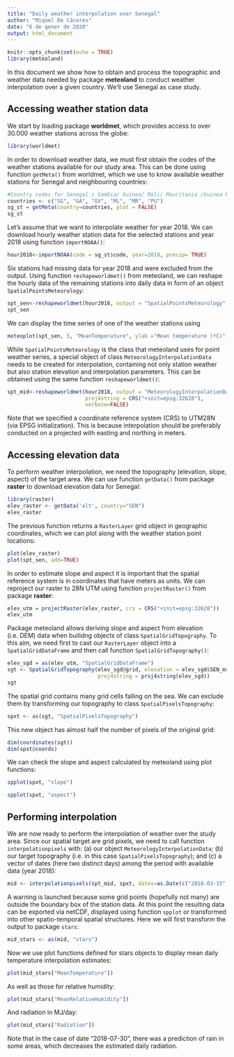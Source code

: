 ```yaml
---
title: "Daily weather interpolation over Senegal"
author: "Miquel De Cáceres"
date: "6 de gener de 2020"
output: html_document
---
```


```r
knitr::opts_chunk$set(echo = TRUE)
library(meteoland)
```

In this document we show how to obtain and process the topographic and weather data needed by package **meteoland** to conduct weather interpolation over a given country. We'll use Senegal as case study.

## Accessing weather station data

We start by loading package **worldmet**, which provides access to over 30.000 weather stations across the globe:
```r
library(worldmet)
```
In order to download weather data, we must first obtain the codes of the weather stations available for our study area. This can be done using function `getMeta()` from worldmet, which we use to know available weather stations for Senegal and neighbouring countries:
```r
#Country codes for Senegal / Gambia/ Guinea/ Mali/ Mauritania /Guinea bissau
countries <- c("SG", "GA", "GV", "ML", "MR", "PU")
sg_st = getMeta(country=countries, plot = FALSE) 
sg_st
```
Let's assume that we want to interpolate weather for year 2018. We can download hourly weather station data for the selected stations and year 2018 using function `importNOAA()`:
```r
hour2018<-importNOAA(code = sg_st$code, year=2018, precip= TRUE)
```
Six stations had missing data for year 2018 and were excluded from the output. Using function `reshapeworldmet()` from meteoland, we can reshape the hourly data of the remaining stations into daily data in form of an object `SpatialPointsMeteorology`:
```r
spt_sen<-reshapeworldmet(hour2018, output = "SpatialPointsMeteorology", verbose=FALSE)
spt_sen
```

We can display the time series of one of the weather stations using
```r
meteoplot(spt_sen, 5, "MeanTemperature", ylab ="Mean temperature (ºC)")
```

While `SpatialPointsMeteorology` is the class that meteoland uses for point weather series, a special object of class `MeteorologyInterpolationData` needs to be created for interpolation, containing not only station weather but also station elevation and interpolation parameters. This can be obtained using the same function `reshapeworldmet()`:

```r
spt_mid<-reshapeworldmet(hour2018, output = "MeteorologyInterpolationData", 
                         proj4string = CRS("+init=epsg:32628"),
                         verbose=FALSE)
```

Note that we specified a coordinate reference system (CRS) to UTM28N (via EPSG initialization). This is because interpolation should be preferably conducted on a projected  with easting and northing in meters.

## Accessing elevation data

To perform weather interpolation, we need the topography (elevation, slope, aspect) of the target area. We can use function `getData()` from package **raster** to download elevation data for Senegal:
```r
library(raster)
elev_raster <- getData('alt', country="SEN")
elev_raster
```
The previous function returns a `RasterLayer` grid object in geographic coordinates, which we can plot along with the weather station point locations:
```r
plot(elev_raster)
plot(spt_sen, add=TRUE)
```

In order to estimate slope and aspect it is important that the spatial reference system is in coordinates that have meters as units. We can reproject our raster to 28N UTM using function `projectRaster()` from package **raster**:
```r
elev_utm = projectRaster(elev_raster, crs = CRS("+init=epsg:32628"))
elev_utm
```
Package meteoland allows deriving slope and aspect from elevation (i.e. DEM) data when builidng objects of class `SpatialGridTopography`. To this aim, we need first to cast our `RasterLayer` object into a `SpatialGridDataFrame` and then call function `SpatialGridTopography()`:
```r
elev_sgd = as(elev_utm, "SpatialGridDataFrame")
sgt <- SpatialGridTopography(elev_sgd@grid, elevation = elev_sgd$SEN_msk_alt, 
                             proj4string = proj4string(elev_sgd))
sgt
```
The spatial grid contains many grid cells falling on the sea. We can exclude them by transforming our topography to class `SpatialPixelsTopography`:

```r
spxt <- as(sgt, "SpatialPixelsTopography")
```
This new object has almost half the number of pixels of the original grid:
```r
dim(coordinates(sgt))
dim(spxt@coords)
```
We can check the slope and aspect calculated by meteoland using plot functions:
```r
spplot(spxt, "slope")
```

```r
spplot(spxt, "aspect")
```

## Performing interpolation

We are now ready to perform the interpolation of weather over the study area. Since our spatial target are grid pixels, we need to call function `interpolationpixels` with: (a) our object `MeteorologyInterpolationData`; (b) our target topography (i.e. in this case `SpatialPixelsTopography`); and (c) a vector of dates (here two distinct days) among the period with available data (year 2018):
```r
mid <- interpolationpixels(spt_mid, spxt, dates=as.Date(c("2018-03-15", "2018-07-30")))
```
A warning is launched because some grid points (hopefully not many) are outside the boundary box of the station data. At this point the resulting data can be exported via netCDF, displayed using function `spplot` or transformed into other spatio-temporal spatial structures. Here we will first transform the output to package `stars`:

```r
mid_stars <- as(mid, "stars")
```
Now we use plot functions defined for stars objects to display mean daily temperature interpolation estimates:
```r
plot(mid_stars["MeanTemperature"])
```

As well as those for relative humidity:
```r
plot(mid_stars["MeanRelativeHumidity"])
```

And radiation in MJ/day:
```r
plot(mid_stars["Radiation"])
```
Note that in the case of date "2018-07-30", there was a prediction of rain in some areas, which decreases the estimated daily radiation.


